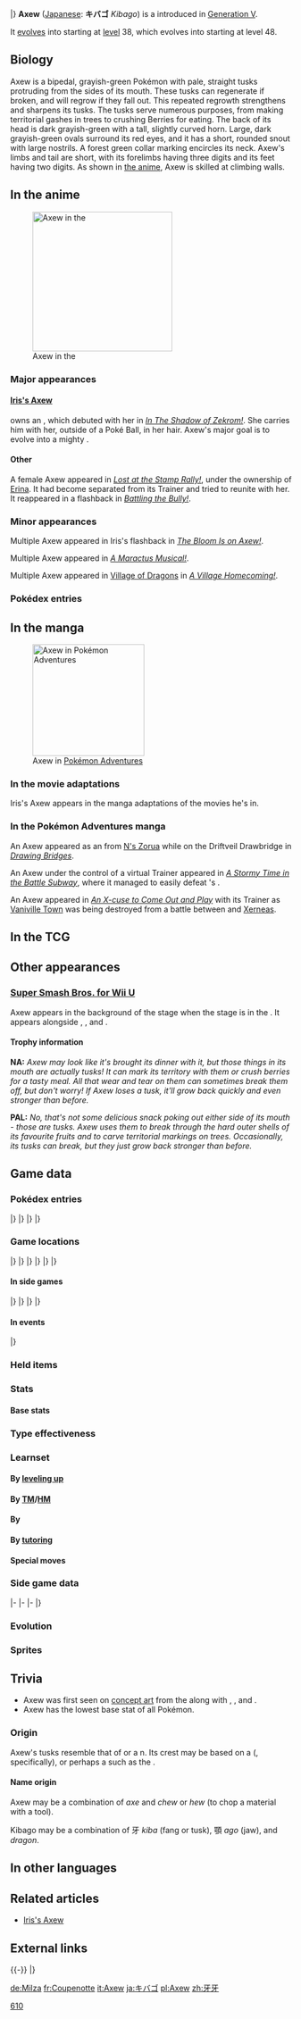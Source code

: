 {{PokémonPrevNext/Head|type=Dragon}}
{{PokémonPrevNext/Pokémon|type=Dragon|prevnum=609|prev=Chandelure|nextnum=611|next=Fraxure|roundleft=tl|roundright=tr}}
{{PokémonPrevNext/Disambig|species=Axew}}
|}
{{Pokémon Infobox
|name=Axew
|jname=キバゴ
|tmname=Kibago
|category=Tusk
|typebox=1
|type1=Dragon
|abilityn=d
|ability1=Rivalry
|ability2=Mold Breaker
|abilityd=Unnerve
|ndex=610
|udex=116
|u2dex=183
|karea=Central
|kdex=148
|height-ftin=2'00"
|height-m=0.6
|weight-lbs=39.7
|weight-kg=18.0
|egggroupn=2
|egggroup1=Monster
|egggroup2=Dragon
|eggcycles=40
|expyield=64
|lv100exp=1,250,000
|gendercode=127
|color=Green
|catchrate=75
|evtotal=1
|evat=1
|body=06
|pokefordex=axew
|generation=5
|friendship=35
}}
'''Axew''' ([[List of Japanese Pokémon names|Japanese]]: '''キバゴ''' ''Kibago'') is a {{type|Dragon}} {{OBP|Pokémon|species}} introduced in [[Generation V]].

It [[Evolution|evolves]] into {{p|Fraxure}} starting at [[level]] 38, which evolves into {{p|Haxorus}} starting at level 48.

==Biology==
Axew is a bipedal, grayish-green Pokémon with pale, straight tusks protruding from the sides of its mouth. These tusks can regenerate if broken, and will regrow if they fall out. This repeated regrowth strengthens and sharpens its tusks. The tusks serve numerous purposes, from making territorial gashes in trees to crushing Berries for eating. The back of its head is dark grayish-green with a tall, slightly curved horn. Large, dark grayish-green ovals surround its red eyes, and it has a short, rounded snout with large nostrils. A forest green collar marking encircles its neck. Axew's limbs and tail are short, with its forelimbs having three digits and its feet having two digits. As shown in [[BW027|the anime]], Axew is skilled at climbing walls.

==In the anime==
[[File:Iris Axew.png|thumb|left|250px|Axew in the {{pkmn|anime}}]]
===Major appearances===
====[[Iris's Axew]]====
{{an|Iris}} owns an {{TP|Iris|Axew}}, which debuted with her in ''[[BW001|In The Shadow of Zekrom!]]''. She carries him with her, outside of a Poké Ball, in her hair. Axew's major goal is to evolve into a mighty {{p|Haxorus}}.

====Other====
A female Axew appeared in ''[[BW051|Lost at the Stamp Rally!]]'', under the ownership of [[Erina]]. It had become separated from its Trainer and tried to reunite with her. It reappeared in a flashback in ''[[BW065|Battling the Bully!]]''.

===Minor appearances===
Multiple Axew appeared in Iris's flashback in ''[[BW009|The Bloom Is on Axew!]]''.

Multiple Axew appeared in ''[[BW053|A Maractus Musical!]]''.

Multiple Axew appeared in [[Village of Dragons]] in ''[[BW100|A Village Homecoming!]]''.

===Pokédex entries===
{{Animedexheader|Unova}}
{{Animedexbody|BW002|Axew|Ash's Pokédex|Axew, the Tusk Pokémon. Axew marks its territory by making scratch marks on trees with its tusks, which regrow if they fall out.}}
{{Animedexbody|BW086|Axew|Dawn's Pokédex|Axew, the Tusk Pokémon. Axew eats berries that it crushes with its tusks. The tusks can sometimes break off, but they grow back.}}
{{Animedexfooter/Pokémon|''Best Wishes''|Unova}}

==In the manga==
[[File:Axew Adventures.png|thumb|200px|Axew in [[Pokémon Adventures]]]]
===In the movie adaptations===
{{main|Iris's Axew}}

Iris's Axew appears in the manga adaptations of the movies he's in.

===In the Pokémon Adventures manga===
An Axew appeared as an {{a|illusion}} from [[N's Zorua]] while on the Driftveil Drawbridge in ''[[PS489|Drawing Bridges]]''.

An Axew under the control of a virtual Trainer appeared in ''[[PS490|A Stormy Time in the Battle Subway]]'', where it managed to easily defeat {{adv|White}}'s {{p|Deerling|Darlene}}.

An Axew appeared in ''[[PAXY01|An X-cuse to Come Out and Play]]'' with its Trainer as [[Vaniville Town]] was being destroyed from a battle between {{p|Yveltal}} and [[Xerxer|Xerneas]].

==In the TCG==
{{main|Axew (TCG)}}

==Other appearances==
===[[Super Smash Bros. for Nintendo 3DS/Wii U|Super Smash Bros. for Wii U]]===
Axew appears in the background of the {{st|Kalos Pokémon League}} stage when the stage is in the {{DL|Pokémon League (Kalos)|Dragonmark Chamber}}. It appears alongside {{p|Dragonite}}, {{p|Garchomp}}, and {{p|Hydreigon}}.

====Trophy information====
'''NA:''' ''Axew may look like it's brought its dinner with it, but those things in its mouth are actually tusks! It can mark its territory with them or crush berries for a tasty meal. All that wear and tear on them can sometimes break them off, but don't worry! If Axew loses a tusk, it'll grow back quickly and even stronger than before.''

'''PAL:''' ''No, that's not some delicious snack poking out either side of its mouth - those are tusks. Axew uses them to break through the hard outer shells of its favourite fruits and to carve territorial markings on trees. Occasionally, its tusks can break, but they just grow back stronger than before.''

==Game data==
===Pokédex entries===
{{Dex/Header|type=Dragon}}
{{Dex/NA|gen=V}}
{{Dex/Gen|gen=V}}
{{Dex/Entry1|v=Black|t=FFF|entry=They use their tusks to crush the berries they eat. Repeated regrowth makes their tusks strong and sharp.}}
{{Dex/Entry1|v=White|entry=They mark their territory by leaving gashes in trees with their tusks. If a tusk breaks, a new one grows in quickly.}}
{{Dex/Entry2|v=Black 2|v2=White 2|t=FFF|entry=Its large tusks have a tendency to break, but each time they grow back, they grow in harder and sturdier.}}
|}
|}
{{Dex/Gen|gen=VI}}
{{Dex/Entry1|v=X|t=FFF|entry=They use their tusks to crush the berries they eat. Repeated regrowth makes their tusks strong and sharp.}}
{{Dex/Entry1|v=Y|entry=They mark their territory by leaving gashes in trees with their tusks. If a tusk breaks, a new one grows in quickly.}}
{{Dex/Entry1|v=Omega Ruby|t=FFF|entry=They use their tusks to crush the berries they eat. Repeated regrowth makes their tusks strong and sharp.}}
{{Dex/Entry1|v=Alpha Sapphire|t=FFF|entry=They mark their territory by leaving gashes in trees with their tusks. If a tusk breaks, a new one grows in quickly.}}
|}
|}
{{Dex/Footer}}

===Game locations===
{{Availability/Header|type=Dragon}}
{{Availability/NA|gen=V}}
{{Availability/Gen|gen=V}}
{{Availability/Entry2|v=Black|v2=White|t=fff|area=[[Mistralton Cave]]}}
{{Availability/Entry2|v=Black 2|v2=White 2|t=fff|area=[[Mistralton Cave]]}}
{{Availability/Entry1|v=Dream World|color={{dream color}}|area={{dwa|Icy Cave}}{{tt|*|Only obtainable when using an account connected to Pokémon Black 2 or White 2}}}}
|}
|}
{{Availability/Gen|gen=VI}}
{{Availability/Entry2|v=X|v2=Y|t=fff|area=[[Connecting Cave]]}}
{{Availability/Entry2|v=Omega Ruby|v2=Alpha Sapphire|t=fff|t2=fff|area=[[Granite Cave]] ({{DL|DexNav|hidden Pokémon}}{{tt|*|After capturing or defeating Groudon/Kyogre}})}}
|}
|}
{{Availability/Gen|gen=VII}}
{{Availability/Entry2|v=Sun|v2=Moon|area=[[Mount Hokulani]] ({{DL|QR Scanner|Island Scan}}){{dotw|Sa}}}}
{{Availability/Entry2|v=Ultra Sun|v2=Ultra Moon|area=[[Mount Hokulani]] ({{DL|QR Scanner|Island Scan}}){{dotw|Sa}}}}
|}
|}
{{Availability/Footer}}

====In side games====
{{Availability/Header|type=Dragon}}
{{Availability/NA|gen=V}}
{{Availability/Gen|gen=V}}
{{Availability/Entry1|1|v=Rumble Blast|color={{fire color}}|area=Meadow: [[World Axle - B1F]]}}
{{Availability/Entry1|1|v=PokéPark 2|link=PokéPark 2: Wonders Beyond|color={{grass color}}|area=[[Cove Area]]}}
{{Availability/Entry1|1|v=Conquest|color={{silver color}}|area=[[Cragspur]], [[Dragnor]]}}
{{Availability/Entry1|1|v=MD GTI|link=Pokémon Mystery Dungeon: Gates to Infinity|color={{silver color}}|area=[[Starter Pokémon]], [[Jaws of the Abyss]] (B1-B28), [[Smoking Mountain]] (Mapless Street), [[Slumbering Cave]] (B1-B99), [[Axe Rock]] (1F-14F), Magnagate dungeons}}
{{Availability/Entry1|1|v=Rumble U|color={{fire color}}|area=[[Jungle Area#Dangerous Rockets|Jungle Area: Dangerous Rockets]]}}
|}
|}
{{Availability/Gen|gen=VI}}
{{Availability/Entry1|1|v=Battle Trozei|color={{defense color}}|area=[[Sky-High Ruins#Stage 4|Sky-High Ruins: Stage 4]]}}
{{Availability/Entry1|1|v=Shuffle|color={{beauty color}}|area=[[Rainbow Park|Rainbow Park: Stage 49]]<br>[[Graucus Hall|Graucus Hall: Stage 488]]}}
{{Availability/Entry1|1|v=Rumble World|color={{fire color}}|area=[[Ruby Volcano#Smoldering Caldera|Ruby Volcano: Smoldering Caldera]] <small>(All Areas)</small>, [[Black Realm#Obsidian Shrine|Black Realm: Obsidian Shrine]] <small>(All Areas)</small>}}
{{Availability/Entry1|1|v=Picross|color={{skill color light}}|area=[[Pokémon Picross Stages#Area 05|Area 05: Stage 04]]}}
|}
|}
{{Availability/Footer}}

====In events====
{{eventAvail/h|type=Dragon}}
{{eventAvail|{{gameabbrev5|BW}}|Mystery Egg Iris's Axew|Japanese|Japan<br>Wi-Fi|1|December 17, 2010 to January 11, 2011|link=List of Wi-Fi Japanese event Pokémon distributions in Generation V#Iris's Axew}}
{{eventAvail|{{gameabbrev5|BW}}|Secret Egg Iris's Axew|English|United States|1|April 27 to May 31, 2011|link=List of local English event Pokémon distributions in Generation V#Iris's Axew}}
{{eventAvail|{{gameabbrev5|BW}}|Secret Egg Iris's Axew|Korean|Wi-Fi|1|June 1 to 26, 2011|link=List of Wi-Fi Korean event Pokémon distributions in Generation V#Iris's Axew}}
{{eventAvail|{{gameabbrev5|BW}}|Pokémon Searcher BW Axew|Japanese|Japan|10|March 19 to April 3, 2011{{sup/5|B}};<br>April 29 to May 8, 2011{{sup/5|W}}|link=List of local Japanese event Pokémon distributions in Generation V#Pokémon Searcher BW Axew}}
{{eventAvail|{{gameabbrev5|BWB2W2}}|Pokémon Center Best Wishes Iris's Axew|Japanese|Japan|30|August 10 to September 6, 2013|link=List of local Japanese event Pokémon distributions in Generation V#Iris's Axew}}
|}

===Held items===
{{HeldItems
|type=Dragon
|event1=Soothe Bell|event1type=None|event1rar=100
}}

===Stats===
====Base stats====
{{BaseStats
|type=Dragon
|HP=46
|Attack=87
|Defense=60
|SpAtk=30
|SpDef=40
|Speed=57}}

===Type effectiveness===
{{TypeEffectiveness
|type1=Dragon
|Normal=100
|Fighting=100
|Flying=100
|Poison=100
|Ground=100
|Rock=100
|Bug=100
|Ghost=100
|Steel=100
|Fire=50
|Water=50
|Grass=50
|Electric=50
|Psychic=100
|Ice=200
|Dragon= 200
|Dark=100
|Fairy=200}}

===Learnset===
====By [[Level|leveling up]]====
{{learnlist/levelh/7|Axew|Dragon|Dragon|5}}
{{learnlist/level7|1|Scratch|Normal|Physical|40|100|35}}
{{learnlist/level7|4|Leer|Normal|Status|&mdash;|100|30}}
{{learnlist/level7|7|Assurance|Dark|Physical|60|100|10}}
{{learnlist/level7|10|Dragon Rage|Dragon|Special|&mdash;|100|10}}
{{learnlist/level7|13|Dual Chop|Dragon|Physical|40|90|15||'''}}
{{learnlist/level7|16|Scary Face|Normal|Status|&mdash;|100|10}}
{{learnlist/level7|20|Slash|Normal|Physical|70|100|20}}
{{learnlist/level7|24|False Swipe|Normal|Physical|40|100|40}}
{{learnlist/level7|28|Dragon Claw|Dragon|Physical|80|100|15||'''}}
{{learnlist/level7|32|Dragon Dance|Dragon|Status|&mdash;|&mdash;|20}}
{{learnlist/level7|36|Taunt|Dark|Status|&mdash;|100|20}}
{{learnlist/level7|41|Dragon Pulse|Dragon|Special|85|100|10||'''}}
{{learnlist/level7|46|Swords Dance|Normal|Status|&mdash;|&mdash;|20}}
{{learnlist/level7|50|Guillotine|Normal|Physical|&mdash;|&mdash;|5}}
{{learnlist/level7|56|Outrage|Dragon|Physical|120|100|10||'''}}
{{learnlist/level7|61|Giga Impact|Normal|Physical|150|90|5}}
{{learnlist/levelf/7|Axew|Dragon|Dragon|5}}

====By [[TM]]/[[HM]]====
{{learnlist/tmh/7|Axew|Dragon|Dragon|5}}
{{learnlist/tm7|TM02|Dragon Claw|Dragon|Physical|80|100|15||'''}}
{{learnlist/tm7|TM05|Roar|Normal|Status|&mdash;|&mdash;|20}}
{{learnlist/tm7|TM06|Toxic|Poison|Status|&mdash;|90|10}}
{{learnlist/tm7|TM10|Hidden Power|Normal|Special|60|100|15}}
{{learnlist/tm7|TM11|Sunny Day|Fire|Status|&mdash;|&mdash;|5}}
{{learnlist/tm7|TM12|Taunt|Dark|Status|&mdash;|100|20}}
{{learnlist/tm7|TM17|Protect|Normal|Status|&mdash;|&mdash;|10}}
{{learnlist/tm7|TM18|Rain Dance|Water|Status|&mdash;|&mdash;|5}}
{{learnlist/tm7|TM21|Frustration|Normal|Physical|&mdash;|100|20}}
{{learnlist/tm7|TM27|Return|Normal|Physical|&mdash;|100|20}}
{{learnlist/tm7|TM32|Double Team|Normal|Status|&mdash;|&mdash;|15}}
{{learnlist/tm7|TM39|Rock Tomb|Rock|Physical|60|95|15}}
{{learnlist/tm7|TM40|Aerial Ace|Flying|Physical|60|&mdash;|20}}
{{learnlist/tm7|TM42|Facade|Normal|Physical|70|100|20}}
{{learnlist/tm7|TM44|Rest|Psychic|Status|&mdash;|&mdash;|10}}
{{learnlist/tm7|TM45|Attract|Normal|Status|&mdash;|100|15}}
{{learnlist/tm7|TM48|Round|Normal|Special|60|100|15}}
{{learnlist/tm7|TM54|False Swipe|Normal|Physical|40|100|40}}
{{learnlist/tm7|TM56|Fling|Dark|Physical|&mdash;|100|10}}
{{learnlist/tm7|TM66|Payback|Dark|Physical|50|100|10}}
{{learnlist/tm7|TM68|Giga Impact|Normal|Physical|150|90|5}}
{{learnlist/tm7|TM75|Swords Dance|Normal|Status|&mdash;|&mdash;|20}}
{{learnlist/tm7|TM81|X-Scissor|Bug|Physical|80|100|15}}
{{learnlist/tm7|TM84|Poison Jab|Poison|Physical|80|100|20}}
{{learnlist/tm7|TM87|Swagger|Normal|Status|&mdash;|85|15}}
{{learnlist/tm7|TM88|Sleep Talk|Normal|Status|&mdash;|&mdash;|10}}
{{learnlist/tm7|TM90|Substitute|Normal|Status|&mdash;|&mdash;|10}}
{{learnlist/tm7|TM100|Confide|Normal|Status|&mdash;|&mdash;|20}}
{{learnlist/tmf/7|Axew|Dragon|Dragon|5}}

====By {{pkmn|breeding}}====
{{learnlist/breedh/7|Axew|Dragon|Dragon|5}}
{{learnlist/breed7|{{MSP|032|Nidoran♂}}{{MSP|111|Rhyhorn}}{{MSP|152|Chikorita}}{{MSP|559|Scraggy}}|Counter|Fighting|Physical|&mdash;|100|20|*}}
{{learnlist/breed7|{{MSP|116|Horsea}}{{MSP|117|Seadra}}{{MSP|230|Kingdra}}{{MSP|181|Ampharos}}{{MSP|333|Swablu}}{{MSP|334|Altaria}}<br>{{MSP|610|Axew}}{{MSP|611|Fraxure}}{{MSP|612|Haxorus}}{{MSP|633|Deino}}{{MSP|634|Zweilous}}{{MSP|635|Hydreigon}}<br>{{MSP|690|Skrelp}}{{MSP|691|Dragalge}}{{MSP|704|Goomy}}{{MSP|705|Sliggoo}}{{MSP|706|Goodra}}{{MSP|757|Salandit}}<br>{{MSP|776|Turtonator}}{{MSP|780|Drampa}}|Dragon Pulse|Dragon|Special|85|100|10||'''}}
{{learnlist/breed7|{{MSP|104|Cubone}}{{MSP|105|Marowak}}{{MSP|105A|Marowak}}{{MSP|252|Treecko}}{{MSP|258|Mudkip}}{{MSP|259|Marshtomp}}<br>{{MSP|260|Swampert}}{{MSP|409|Rampardos}}|Endeavor|Normal|Physical|&mdash;|100|5}}
{{learnlist/breed7|{{MSP|410|Shieldon}}{{MSP|411|Bastiodon}}{{MSP|776|Turtonator}}|Endure|Normal|Status|&mdash;|&mdash;|10}}
{{learnlist/breed7|{{MSP|032|Nidoran♂}}{{MSP|033|Nidorino}}{{MSP|034|Nidoking}}{{MSP|104|Cubone}}{{MSP|105|Marowak}}{{MSP|116|Horsea}}<br>{{MSP|117|Seadra}}{{MSP|230|Kingdra}}{{MSP|371|Bagon}}{{MSP|372|Shelgon}}{{MSP|373|Salamence}}{{MSP|408|Cranidos}}<br>{{MSP|409|Rampardos}}{{MSP|633|Deino}}{{MSP|634|Zweilous}}{{MSP|635|Hydreigon}}|Focus Energy|Normal|Status|&mdash;|&mdash;|30}}
{{learnlist/breed7|{{MSP|304|Aron}}{{MSP|305|Lairon}}{{MSP|306|Aggron}}{{MSP|712|Bergmite}}{{MSP|713|Avalugg}}|Harden|Normal|Status|&mdash;|&mdash;|30}}
{{learnlist/breed7|{{MSP|304|Aron}}{{MSP|305|Lairon}}{{MSP|306|Aggron}}|Iron Tail|Steel|Physical|100|75|15}}
{{learnlist/breed7|{{MSP|254|Sceptile}}{{MSP|336|Seviper}}{{MSP|621|Druddigon}}|Night Slash|Dark|Physical|70|100|15}}
{{learnlist/breed7|{{MSP|694|Helioptile}}{{MSP|695|Heliolisk}}|Razor Wind|Normal|Special|80|100|10}}
{{learnlist/breed7|{{MSP|111|Rhyhorn}}|Reversal|Fighting|Physical|&mdash;|100|15|*}}
{{learnlist/breedf/7|Axew|Dragon|Dragon|5}}

====By [[Move Tutor|tutoring]]====
{{learnlist/tutorh/7|Axew|Dragon|Dragon|5}}
{{learnlist/tutor7|Aqua Tail|Water|Physical|90|90|10|||no|yes}}
{{learnlist/tutor7|Draco Meteor|Dragon|Special|130|90|5||'''|yes|yes}}
{{learnlist/tutor7|Dragon Pulse|Dragon|Special|85|100|10||'''|no|yes}}
{{learnlist/tutor7|Dual Chop|Dragon|Physical|40|90|15||'''|no|yes}}
{{learnlist/tutor7|Endeavor|Normal|Physical|—|100|5|||no|yes}}
{{learnlist/tutor7|Iron Tail|Steel|Physical|100|75|15|||no|yes}}
{{learnlist/tutor7|Outrage|Dragon|Physical|120|100|10||'''|no|yes}}
{{learnlist/tutor7|Shock Wave|Electric|Special|60|—|20|||no|yes}}
{{learnlist/tutor7|Snore|Normal|Special|50|100|15|||no|yes}}
{{learnlist/tutor7|Superpower|Fighting|Physical|120|100|5|||no|yes}}
{{learnlist/tutorf/7|Axew|Dragon|Dragon|5}}

====Special moves====
{{learnlist/eventh/7|Axew|Dragon|Dragon|5}}
{{learnlist/event7|{{DL|QR Scanner|Island Scan}}{{sup/7|SM}}|Iron Tail|Steel|Physical|100|75|15}}
{{learnlist/event7|{{DL|QR Scanner|Island Scan}}{{sup/7|USUM}}|Counter|Fighting|Physical|—|100|20}}
{{learnlist/eventf/7|Axew|Dragon|Dragon|5}}

===Side game data===
{{Spindata/Head|type=Dragon}}
{{Spindata/RumbleBlast|col=6|type=Dragon
|att=3
|def=2
|speed=3
}}
|-
{{Spindata/PokéPark2|col=6|type=Dragon|ndex=610
|pad=He is cheerful and energetic and wants to be strong like {{p|Fraxure}}. He is practicing Chase very hard to build up his physique first.
}}
|-
{{Spindata/Conquest|col=6|type=Dragon|ndex=610
|HP=2
|atk=3
|def=2
|spd=2
|range=3
|move=Dragon Rage
|ability1=Mold Breaker
|ability2=Instinct
|ability3=Frighten
|evo=Evolves into {{p|Fraxure}} when its Attack is 113 or higher
|link={{DL|List of Pokémon Conquest characters|Kazumasu}}, {{DL|List of Pokémon Conquest characters|Motoharu}}, and {{DL|List of Pokémon Conquest characters|Tomonori}}
}}
|-
{{Spindata/Battle Trozei|col=3|type=Dragon|ndex=610
|power=1
}}
{{Spindata/Shuffle|col=3|type=Dragon|ndex=610|num=105
|min=50
|max=100
|raisemaxlevel=5
|skill=Dragon Talon
|skilldesc=Sometimes increases damage.
}}
|}

===Evolution===
{{evobox-3
|type1=Dragon
|no1=610
|name1=Axew
|type1-1=Dragon
|evo1={{bag|Rare Candy}}<br>{{color2|000|Level|Level 38}}
|no2=611
|name2=Fraxure
|type1-2=Dragon
|evo2={{bag|Rare Candy}}<br>{{color2|000|Level|Level 48}}
|no3=612
|name3=Haxorus
|type1-3=Dragon
}}

===Sprites===
{{Spritebox/Header|type=Dragon}}
{{Spritebox/NA|gen=V}}
{{Spritebox/5|ndex=610}}
{{Spritebox/6|ndex=610}}
{{Spritebox/7|ndex=610}}
{{Spritebox/Footer|610|Axew}}

==Trivia==
* Axew was first seen on [[Media:BW anime.png|concept art]] from the {{series|Best Wishes}} along with {{p|Servine}}, {{p|Dewott}}, and {{p|Woobat}}.
* Axew has the lowest {{stat|Special Attack}} base stat of all {{type|Dragon}} Pokémon.

===Origin===
Axew's tusks resemble that of ''{{wp|Scutosaurus}}'' or a {{wp|ceratopsia}}n. Its crest may be based on a {{wp|hadrosaurid}} (''{{wp|Saurolophus}}'', specifically), or perhaps a {{wp|Corytophanidae|Corytophanid}} such as the {{wp|brown basilisk}}.

====Name origin====
Axew may be a combination of ''axe'' and ''chew'' or ''hew'' (to chop a material with a tool).

Kibago may be a combination of 牙 ''kiba'' (fang or tusk), 顎 ''ago'' (jaw), and ''dragon''.

==In other languages==
{{Other languages|type=Dragon|type2=Dragon
|ja=キバゴ ''Kibago''|jameaning=From {{tt|牙 ''kiba''|tusk}}, {{tt|顎 ''ago''|jaw}}, and ''dragon''
|fr=Coupenotte|frmeaning=From ''{{tt|couper|to cut}}'' and ''{{tt|quenotte|child's tooth}}''
|es=Axew|esmeaning=Same as English name
|de=Milza|demeaning=From ''{{tt|Milchzahn|milk tooth}}''
|it=Axew|itmeaning=Same as English name
|ko=터검니 ''Teogeomni''|komeaning=From {{tt|턱 ''teog''|jaw}} and {{tt|엄니 ''eomni''|tusk}}
|bg=Аксю ''Aksyu''|bgmeaning=Transcription of English name
|zh_cmn=牙牙 ''Yáyá''|zh_cmnmeaning={{tt|牙 ''yá''|tooth or ivory}} doubled
|ru=Эксью ''Eks'yu''|rumeaning=Transcription of English name
|sr=Aksju|srmeaning=From English name
|vi=Kibago|vimeaning=From Japanese name
}}
{{left clear}}

==Related articles==
*[[Iris's Axew]]
<!--
==Notes==
<references />-->

==External links==

{{-}}
{{PokémonPrevNext/Head|type=Dragon}}
{{PokémonPrevNext/Pokémon|type=Dragon|prevnum=609|prev=Chandelure|nextnum=611|next=Fraxure}}
|}
{{Project Pokédex notice}}

[[Category:Mystery Dungeon starters|610]]

[[de:Milza]]
[[fr:Coupenotte]]
[[it:Axew]]
[[ja:キバゴ]]
[[pl:Axew]]
[[zh:牙牙]]